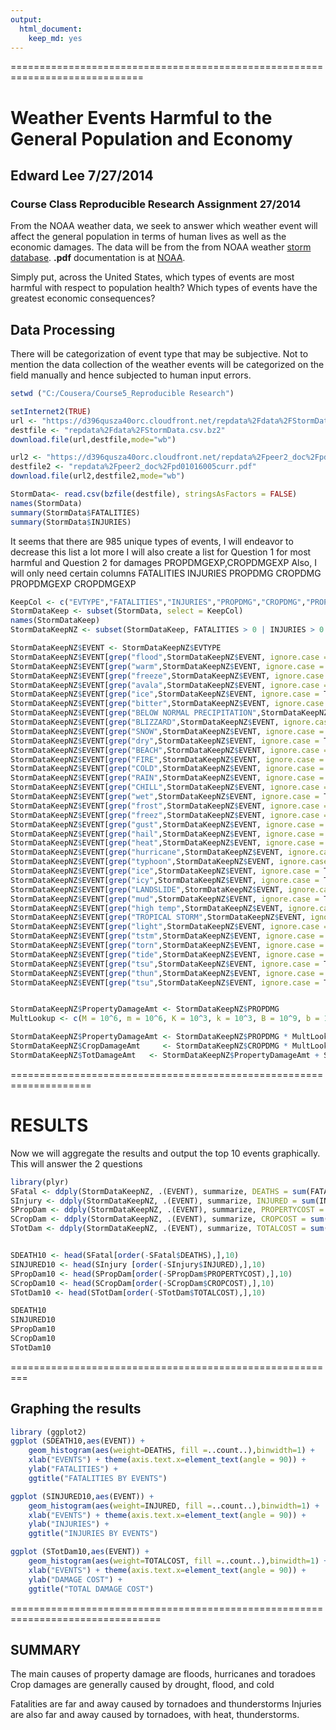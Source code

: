 ```yaml
---
output:
  html_document:
    keep_md: yes
---
```

=============================================================================

# Weather Events Harmful to the General Population and Economy

## Edward Lee 7/27/2014

### Course Class Reproducible Research Assignment 27/2014

From the NOAA weather data, we seek to answer which weather event will affect the general population
in terms of human lives as well as the economic damages.  The data will be from the from NOAA weather 
[storm database](http://www.ncdc.noaa.gov/stormevents/details.jsp).
**.pdf** documentation is at [NOAA](http://www.ncdc.noaa.gov/stormevents/pd01016005curr.pdf).

Simply put, across the United States, which types of events are most harmful with respect 
to population health?  Which types of events have the greatest economic consequences?

## Data Processing

There will be categorization of event type that may be subjective.   Not to mention the data collection
of the weather events will be categorized on the field manually and hence subjected to human input errors.

```r
setwd ("C:/Cousera/Course5_Reproducible Research")
```

```r
setInternet2(TRUE)
url <- "https://d396qusza40orc.cloudfront.net/repdata%2Fdata%2FStormData.csv.bz2"
destfile <- "repdata%2Fdata%2FStormData.csv.bz2"
download.file(url,destfile,mode="wb")

url2 <- "https://d396qusza40orc.cloudfront.net/repdata%2Fpeer2_doc%2Fpd01016005curr.pdf"
destfile2 <- "repdata%2Fpeer2_doc%2Fpd01016005curr.pdf"
download.file(url2,destfile2,mode="wb")
```

```r
StormData<- read.csv(bzfile(destfile), stringsAsFactors = FALSE)
names(StormData)
summary(StormData$FATALITIES)
summary(StormData$INJURIES)
```

It seems that there are 985 unique types of events, I will endeavor to decrease this list a lot more
I will also create a list for Question 1 for most harmful and Question 2 for damages PROPDMGEXP,CROPDMGEXP
Also, I will only need certain columns FATALITIES INJURIES PROPDMG CROPDMG PROPDMGEXP CROPDMGEXP

``` r
KeepCol <- c("EVTYPE","FATALITIES","INJURIES","PROPDMG","CROPDMG","PROPDMGEXP","CROPDMGEXP")
StormDataKeep <- subset(StormData, select = KeepCol)
names(StormDataKeep)
StormDataKeepNZ <- subset(StormDataKeep, FATALITIES > 0 | INJURIES > 0 | PROPDMG > 0 | CROPDMG > 0)
```


```r
StormDataKeepNZ$EVENT <- StormDataKeepNZ$EVTYPE
StormDataKeepNZ$EVENT[grep("flood",StormDataKeepNZ$EVENT, ignore.case = T)] <-"FLOOD"
StormDataKeepNZ$EVENT[grep("warm",StormDataKeepNZ$EVENT, ignore.case = T)] <-"HEAT"
StormDataKeepNZ$EVENT[grep("freeze",StormDataKeepNZ$EVENT, ignore.case = T)] <-"COLD"
StormDataKeepNZ$EVENT[grep("avala",StormDataKeepNZ$EVENT, ignore.case = T)] <-"AVALANCHE"
StormDataKeepNZ$EVENT[grep("ice",StormDataKeepNZ$EVENT, ignore.case = T)] <-"COLD"
StormDataKeepNZ$EVENT[grep("bitter",StormDataKeepNZ$EVENT, ignore.case = T)] <-"COLD"
StormDataKeepNZ$EVENT[grep("BELOW NORMAL PRECIPITATION",StormDataKeepNZ$EVENT, ignore.case = T)] <-"DROUGHT"
StormDataKeepNZ$EVENT[grep("BLIZZARD",StormDataKeepNZ$EVENT, ignore.case = T)] <-"SNOW"
StormDataKeepNZ$EVENT[grep("SNOW",StormDataKeepNZ$EVENT, ignore.case = T)] <-"SNOW"
StormDataKeepNZ$EVENT[grep("dry",StormDataKeepNZ$EVENT, ignore.case = T)] <-"DROUGHT"
StormDataKeepNZ$EVENT[grep("BEACH",StormDataKeepNZ$EVENT, ignore.case = T)] <-"BEACH EROSION"
StormDataKeepNZ$EVENT[grep("FIRE",StormDataKeepNZ$EVENT, ignore.case = T)] <-"FIRE"
StormDataKeepNZ$EVENT[grep("COLD",StormDataKeepNZ$EVENT, ignore.case = T)] <-"COLD"
StormDataKeepNZ$EVENT[grep("RAIN",StormDataKeepNZ$EVENT, ignore.case = T)] <-"RAIN"
StormDataKeepNZ$EVENT[grep("CHILL",StormDataKeepNZ$EVENT, ignore.case = T)] <-"COLD"
StormDataKeepNZ$EVENT[grep("wet",StormDataKeepNZ$EVENT, ignore.case = T)] <-"FLOOD"
StormDataKeepNZ$EVENT[grep("frost",StormDataKeepNZ$EVENT, ignore.case = T)] <-"COLD"
StormDataKeepNZ$EVENT[grep("freez",StormDataKeepNZ$EVENT, ignore.case = T)] <-"COLD"
StormDataKeepNZ$EVENT[grep("gust",StormDataKeepNZ$EVENT, ignore.case = T)] <-"WIND"
StormDataKeepNZ$EVENT[grep("hail",StormDataKeepNZ$EVENT, ignore.case = T)] <-"HAIL"
StormDataKeepNZ$EVENT[grep("heat",StormDataKeepNZ$EVENT, ignore.case = T)] <-"HEAT"
StormDataKeepNZ$EVENT[grep("hurricane",StormDataKeepNZ$EVENT, ignore.case = T)] <-"HURRICANE"
StormDataKeepNZ$EVENT[grep("typhoon",StormDataKeepNZ$EVENT, ignore.case = T)] <-"HURRICANE"
StormDataKeepNZ$EVENT[grep("ice",StormDataKeepNZ$EVENT, ignore.case = T)] <-"COLD"
StormDataKeepNZ$EVENT[grep("icy",StormDataKeepNZ$EVENT, ignore.case = T)] <-"COLD"
StormDataKeepNZ$EVENT[grep("LANDSLIDE",StormDataKeepNZ$EVENT, ignore.case = T)] <-"LANDSLIDES"
StormDataKeepNZ$EVENT[grep("mud",StormDataKeepNZ$EVENT, ignore.case = T)] <-"MUDSLIDES"
StormDataKeepNZ$EVENT[grep("high temp",StormDataKeepNZ$EVENT, ignore.case = T)] <-"HEAT"
StormDataKeepNZ$EVENT[grep("TROPICAL STORM",StormDataKeepNZ$EVENT, ignore.case = T)] <-"TROPICAL STORM"
StormDataKeepNZ$EVENT[grep("light",StormDataKeepNZ$EVENT, ignore.case = T)] <-"THUNDERSTORM"
StormDataKeepNZ$EVENT[grep("tstm",StormDataKeepNZ$EVENT, ignore.case = T)] <-"THUNDERSTORM"
StormDataKeepNZ$EVENT[grep("torn",StormDataKeepNZ$EVENT, ignore.case = T)] <-"TORNADO"
StormDataKeepNZ$EVENT[grep("tide",StormDataKeepNZ$EVENT, ignore.case = T)] <-"FLOOD"
StormDataKeepNZ$EVENT[grep("tsu",StormDataKeepNZ$EVENT, ignore.case = T)] <-"FLOOD"
StormDataKeepNZ$EVENT[grep("thun",StormDataKeepNZ$EVENT, ignore.case = T)] <-"THUNDERSTORM"
StormDataKeepNZ$EVENT[grep("tsu",StormDataKeepNZ$EVENT, ignore.case = T)] <-"FLOOD"


StormDataKeepNZ$PropertyDamageAmt <- StormDataKeepNZ$PROPDMG
MultLookup <- c(M = 10^6, m = 10^6, K = 10^3, k = 10^3, B = 10^9, b = 10^9)

StormDataKeepNZ$PropertyDamageAmt <- StormDataKeepNZ$PROPDMG * MultLookup [as.character(StormDataKeepNZ$PROPDMGEXP)]
StormDataKeepNZ$CropDamageAmt     <- StormDataKeepNZ$CROPDMG * MultLookup [as.character(StormDataKeepNZ$CROPDMGEXP)]
StormDataKeepNZ$TotDamageAmt   <- StormDataKeepNZ$PropertyDamageAmt + StormDataKeepNZ$CropDamageAmt
```

====================================================================

# RESULTS
Now we will aggregate the results and output the top 10 events graphically.  This will answer the
2 questions

``` r
library(plyr)
SFatal <- ddply(StormDataKeepNZ, .(EVENT), summarize, DEATHS = sum(FATALITIES, na.rm = TRUE))
SInjury <- ddply(StormDataKeepNZ, .(EVENT), summarize, INJURED = sum(INJURIES, na.rm = TRUE))
SPropDam <- ddply(StormDataKeepNZ, .(EVENT), summarize, PROPERTYCOST = sum(PropertyDamageAmt, na.rm = TRUE))
SCropDam <- ddply(StormDataKeepNZ, .(EVENT), summarize, CROPCOST = sum(CropDamageAmt, na.rm = TRUE))
STotDam <- ddply(StormDataKeepNZ, .(EVENT), summarize, TOTALCOST = sum(TotDamageAmt, na.rm = TRUE))


SDEATH10 <- head(SFatal[order(-SFatal$DEATHS),],10)
SINJURED10 <- head(SInjury [order(-SInjury$INJURED),],10)
SPropDam10 <- head(SPropDam[order(-SPropDam$PROPERTYCOST),],10)
SCropDam10 <- head(SCropDam[order(-SCropDam$CROPCOST),],10)
STotDam10 <- head(STotDam[order(-STotDam$TOTALCOST),],10)

SDEATH10
SINJURED10
SPropDam10
SCropDam10
STotDam10

```
=========================================================

## Graphing the results

```r
library (ggplot2)
ggplot (SDEATH10,aes(EVENT)) + 
	geom_histogram(aes(weight=DEATHS, fill =..count..),binwidth=1) + 
	xlab("EVENTS") + theme(axis.text.x=element_text(angle = 90)) + 
	ylab("FATALITIES") + 
	ggtitle("FATALITIES BY EVENTS")
```

```r
ggplot (SINJURED10,aes(EVENT)) + 
	geom_histogram(aes(weight=INJURED, fill =..count..),binwidth=1) + 
	xlab("EVENTS") + theme(axis.text.x=element_text(angle = 90)) + 
	ylab("INJURIES") + 
	ggtitle("INJURIES BY EVENTS")
```

```r
ggplot (STotDam10,aes(EVENT)) + 
	geom_histogram(aes(weight=TOTALCOST, fill =..count..),binwidth=1) + 
	xlab("EVENTS") + theme(axis.text.x=element_text(angle = 90)) + 
	ylab("DAMAGE COST") + 
	ggtitle("TOTAL DAMAGE COST")
```

	
================================================================================

## SUMMARY

The main causes of property damage are floods, hurricanes and toradoes
Crop damages are generally caused by drought, flood, and cold

Fatalities are far and away caused by tornadoes and thunderstorms
Injuries are also far and away caused by tornadoes, with heat, thunderstorms.



